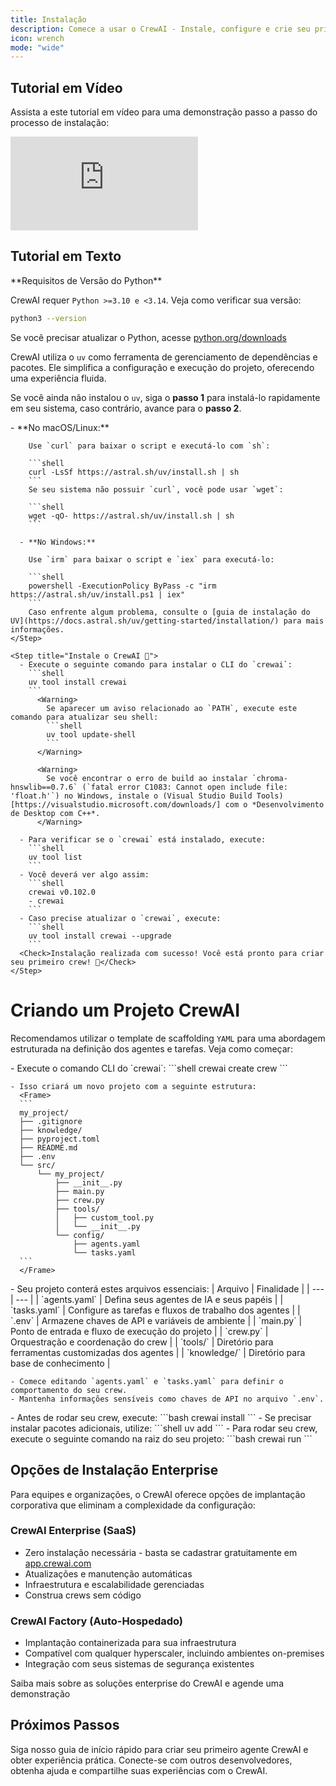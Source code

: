 ```yaml
---
title: Instalação
description: Comece a usar o CrewAI - Instale, configure e crie seu primeiro crew de IA
icon: wrench
mode: "wide"
---
```


## Tutorial em Vídeo
Assista a este tutorial em vídeo para uma demonstração passo a passo do processo de instalação:

<iframe
  className="w-full aspect-video rounded-xl"
  src="https://www.youtube.com/embed/-kSOTtYzgEw"
  title="CrewAI Installation Guide"
  frameBorder="0"
  allow="accelerometer; autoplay; clipboard-write; encrypted-media; gyroscope; picture-in-picture"
  allowFullScreen
></iframe>

## Tutorial em Texto
<Note>
  **Requisitos de Versão do Python**

  CrewAI requer `Python >=3.10 e <3.14`. Veja como verificar sua versão:
  ```bash
  python3 --version
  ```

  Se você precisar atualizar o Python, acesse [python.org/downloads](https://python.org/downloads)
</Note>

CrewAI utiliza o `uv` como ferramenta de gerenciamento de dependências e pacotes. Ele simplifica a configuração e execução do projeto, oferecendo uma experiência fluida.

Se você ainda não instalou o `uv`, siga o **passo 1** para instalá-lo rapidamente em seu sistema, caso contrário, avance para o **passo 2**.

<Steps>
    <Step title="Instale o uv">
      - **No macOS/Linux:**

        Use `curl` para baixar o script e executá-lo com `sh`:

        ```shell
        curl -LsSf https://astral.sh/uv/install.sh | sh
        ```
        Se seu sistema não possuir `curl`, você pode usar `wget`:

        ```shell
        wget -qO- https://astral.sh/uv/install.sh | sh
        ```

      - **No Windows:**

        Use `irm` para baixar o script e `iex` para executá-lo:

        ```shell
        powershell -ExecutionPolicy ByPass -c "irm https://astral.sh/uv/install.ps1 | iex"
        ```
        Caso enfrente algum problema, consulte o [guia de instalação do UV](https://docs.astral.sh/uv/getting-started/installation/) para mais informações.
    </Step>

    <Step title="Instale o CrewAI 🚀">
      - Execute o seguinte comando para instalar o CLI do `crewai`:
        ```shell
        uv tool install crewai
        ```
          <Warning>
            Se aparecer um aviso relacionado ao `PATH`, execute este comando para atualizar seu shell:
            ```shell
            uv tool update-shell
            ```
          </Warning>

          <Warning>
            Se você encontrar o erro de build ao instalar `chroma-hnswlib==0.7.6` (`fatal error C1083: Cannot open include file: 'float.h'`) no Windows, instale o (Visual Studio Build Tools)[https://visualstudio.microsoft.com/downloads/] com o *Desenvolvimento de Desktop com C++*.
          </Warning>

      - Para verificar se o `crewai` está instalado, execute:
        ```shell
        uv tool list
        ```
      - Você deverá ver algo assim:
        ```shell
        crewai v0.102.0
        - crewai
        ```
      - Caso precise atualizar o `crewai`, execute:
        ```shell
        uv tool install crewai --upgrade
        ```
      <Check>Instalação realizada com sucesso! Você está pronto para criar seu primeiro crew! 🎉</Check>
    </Step>
</Steps>

# Criando um Projeto CrewAI

Recomendamos utilizar o template de scaffolding `YAML` para uma abordagem estruturada na definição dos agentes e tarefas. Veja como começar:

<Steps>
  <Step title="Gerar Scaffolding do Projeto">
    - Execute o comando CLI do `crewai`:
      ```shell
      crewai create crew <your_project_name>
      ```

    - Isso criará um novo projeto com a seguinte estrutura:
      <Frame>
      ```
      my_project/
      ├── .gitignore
      ├── knowledge/
      ├── pyproject.toml
      ├── README.md
      ├── .env
      └── src/
          └── my_project/
              ├── __init__.py
              ├── main.py
              ├── crew.py
              ├── tools/
              │   ├── custom_tool.py
              │   └── __init__.py
              └── config/
                  ├── agents.yaml
                  └── tasks.yaml
      ```
      </Frame>
  </Step>

  <Step title="Personalize Seu Projeto">
    - Seu projeto conterá estes arquivos essenciais:
      | Arquivo | Finalidade |
      | --- | --- |
      | `agents.yaml` | Defina seus agentes de IA e seus papéis |
      | `tasks.yaml` | Configure as tarefas e fluxos de trabalho dos agentes |
      | `.env` | Armazene chaves de API e variáveis de ambiente |
      | `main.py` | Ponto de entrada e fluxo de execução do projeto |
      | `crew.py` | Orquestração e coordenação do crew |
      | `tools/` | Diretório para ferramentas customizadas dos agentes |
      | `knowledge/` | Diretório para base de conhecimento |

    - Comece editando `agents.yaml` e `tasks.yaml` para definir o comportamento do seu crew.
    - Mantenha informações sensíveis como chaves de API no arquivo `.env`.
  </Step>

  <Step title="Execute seu Crew">
    - Antes de rodar seu crew, execute:
      ```bash
      crewai install
      ```
    - Se precisar instalar pacotes adicionais, utilize:
      ```shell
      uv add <package-name>
      ```
    - Para rodar seu crew, execute o seguinte comando na raiz do seu projeto:
      ```bash
      crewai run
      ```
  </Step>
</Steps>

## Opções de Instalação Enterprise

<Note type="info">
Para equipes e organizações, o CrewAI oferece opções de implantação corporativa que eliminam a complexidade da configuração:

### CrewAI Enterprise (SaaS)
- Zero instalação necessária - basta se cadastrar gratuitamente em [app.crewai.com](https://app.crewai.com)
- Atualizações e manutenção automáticas
- Infraestrutura e escalabilidade gerenciadas
- Construa crews sem código

### CrewAI Factory (Auto-Hospedado)
- Implantação containerizada para sua infraestrutura
- Compatível com qualquer hyperscaler, incluindo ambientes on-premises
- Integração com seus sistemas de segurança existentes

<Card title="Explore as Opções Enterprise" icon="building" href="https://crewai.com/enterprise">
  Saiba mais sobre as soluções enterprise do CrewAI e agende uma demonstração
</Card>
</Note>

## Próximos Passos

<CardGroup cols={2}>
  <Card
    title="Construa Seu Primeiro Agente"
    icon="code"
    href="/pt-BR/quickstart"
  >
    Siga nosso guia de início rápido para criar seu primeiro agente CrewAI e obter experiência prática.
  </Card>
  <Card
    title="Junte-se à Comunidade"
    icon="comments"
    href="https://community.crewai.com"
  >
    Conecte-se com outros desenvolvedores, obtenha ajuda e compartilhe suas experiências com o CrewAI.
  </Card>
</CardGroup>
